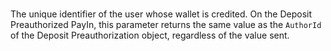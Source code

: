 <ResponseField name="CreditedUserId" type="string"   
default="**Default value:** The `AuthorId` of the Deposit Preauthorization object.">    
The unique identifier of the user whose wallet is credited. On the Deposit Preauthorized PayIn, this parameter returns the same value as the `AuthorId` of the Deposit Preauthorization object, regardless of the value sent.  
</ResponseField>